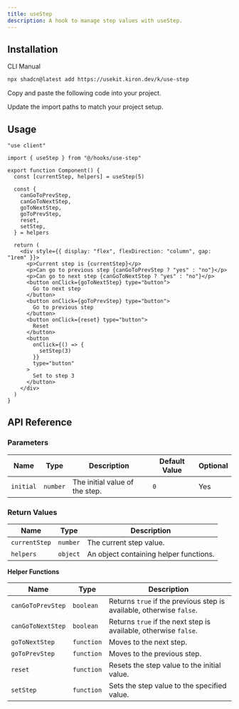 ```yaml
---
title: useStep
description: A hook to manage step values with useStep.
---
```


<ComponentPreview name="use-step-demo" />

## Installation

<Tabs defaultValue="cli">

<TabsList>
  <TabsTrigger value="cli">CLI</TabsTrigger>
  <TabsTrigger value="manual">Manual</TabsTrigger>
</TabsList>

<TabsContent value="cli">

```bash
npx shadcn@latest add https://usekit.kiron.dev/k/use-step
```

</TabsContent>

<TabsContent value="manual">

<Steps>

<Step>Copy and paste the following code into your project.</Step>

<ComponentSource name="use-step" />

<Step>Update the import paths to match your project setup.</Step>

</Steps>

</TabsContent>

</Tabs>

## Usage

```tsx {6, 8-15}
"use client"

import { useStep } from "@/hooks/use-step"

export function Component() {
  const [currentStep, helpers] = useStep(5)

  const {
    canGoToPrevStep,
    canGoToNextStep,
    goToNextStep,
    goToPrevStep,
    reset,
    setStep,
  } = helpers

  return (
    <div style={{ display: "flex", flexDirection: "column", gap: "1rem" }}>
      <p>Current step is {currentStep}</p>
      <p>Can go to previous step {canGoToPrevStep ? "yes" : "no"}</p>
      <p>Can go to next step {canGoToNextStep ? "yes" : "no"}</p>
      <button onClick={goToNextStep} type="button">
        Go to next step
      </button>
      <button onClick={goToPrevStep} type="button">
        Go to previous step
      </button>
      <button onClick={reset} type="button">
        Reset
      </button>
      <button
        onClick={() => {
          setStep(3)
        }}
        type="button"
      >
        Set to step 3
      </button>
    </div>
  )
}
```

## API Reference

### Parameters

| Name      | Type     | Description                    | Default Value | Optional |
| --------- | -------- | ------------------------------ | ------------- | -------- |
| `initial` | `number` | The initial value of the step. | `0`           | Yes      |

### Return Values

| Name          | Type     | Description                            |
| ------------- | -------- | -------------------------------------- |
| `currentStep` | `number` | The current step value.                |
| `helpers`     | `object` | An object containing helper functions. |

**Helper Functions**

| Name              | Type       | Description                                                          |
| ----------------- | ---------- | -------------------------------------------------------------------- |
| `canGoToPrevStep` | `boolean`  | Returns `true` if the previous step is available, otherwise `false`. |
| `canGoToNextStep` | `boolean`  | Returns `true` if the next step is available, otherwise `false`.     |
| `goToNextStep`    | `function` | Moves to the next step.                                              |
| `goToPrevStep`    | `function` | Moves to the previous step.                                          |
| `reset`           | `function` | Resets the step value to the initial value.                          |
| `setStep`         | `function` | Sets the step value to the specified value.                          |

